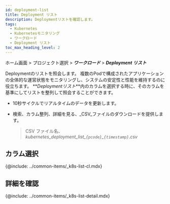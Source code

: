 ```yaml
---
id: deployment-list
title: Deployment リスト
description: Deploymentリストを確認します。
tags:
  - Kubernetes
  - Kubernetesモニタリング
  - ワークロード
  - Deployment リスト
toc_max_heading_level: 2
---
```


ホーム画面 > プロジェクト選択 > **_ワークロード_** > **_Deployment リスト_**

Deploymentのリストを照会します。 複数のPodで構成されたアプリケーションの全体的な運営状態をモニタリングし、システムの安定性と性能を維持するのに役立ちます。 **_Deploymentリスト_**内のカラムを選択する時に、そのカラムを基準にしてリストを整列して照会することができます。

<ImgLang img='k8s-deployment-list.png' desc='Deployment リスト' />

- 10秒サイクルでリアルタイムのデータを更新します。

- 検索、カラム整列、詳細を見る、_CSV_ファイルのダウンロードを提供します。

  > CSV ファイル名、_kubernetes_deployment_list\_`{pcode}`\_`{timestamp}`.csv_

## カラム選択

{@include: ../common-items/_k8s-list-cl.mdx}

## 詳細を確認

{@include: ../common-items/_k8s-list-detail.mdx}
